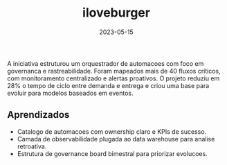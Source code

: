 ﻿---
title: 'iloveburger'
slug: 'orquestrador-automacoes'
excerpt: 'Plataforma low-code que centralizou integrações entre equipes de operações, produto e dados.'
date: '2023-05-15'
tags:
  - Integracoes
  - Low-code
  - Observabilidade
status: 'completed'
coverImage: /images/projects/automacoes-cover.jpg
---

A iniciativa estruturou um orquestrador de automacoes com foco em governanca e rastreabilidade. Foram mapeados mais
de 40 fluxos críticos, com monitoramento centralizado e alertas proativos. O projeto reduziu em 28% o tempo de ciclo
entre demanda e entrega e criou uma base para evoluir para modelos baseados em eventos.

## Aprendizados

- Catalogo de automacoes com ownership claro e KPIs de sucesso.
- Camada de observabilidade plugada ao data warehouse para analise retroativa.
- Estrutura de governance board bimestral para priorizar evolucoes.
